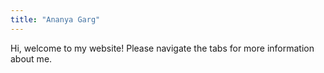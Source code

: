 ```yaml
---
title: "Ananya Garg"
---
```


Hi, welcome to my website! Please navigate the tabs for more information about me.

